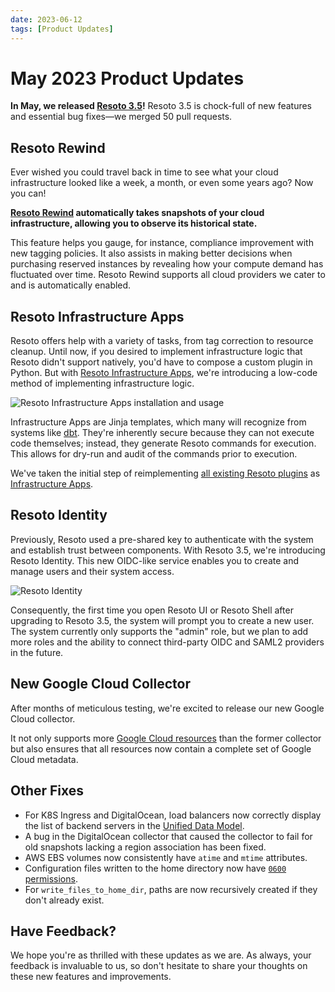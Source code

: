 ```yaml
---
date: 2023-06-12
tags: [Product Updates]
---
```


# May 2023 Product Updates

**In May, we released [Resoto 3.5](/releases/3.5.0)!** Resoto 3.5 is chock-full of new features and essential bug fixes—we merged 50 pull requests.

<!--truncate-->

## Resoto Rewind

Ever wished you could travel back in time to see what your cloud infrastructure looked like a week, a month, or even some years ago? Now you can!

**[Resoto Rewind](/rewind) automatically takes snapshots of your cloud infrastructure, allowing you to observe its historical state.**

This feature helps you gauge, for instance, compliance improvement with new tagging policies. It also assists in making better decisions when purchasing reserved instances by revealing how your compute demand has fluctuated over time. Resoto Rewind supports all cloud providers we cater to and is automatically enabled.

## Resoto Infrastructure Apps

Resoto offers help with a variety of tasks, from tag correction to resource cleanup. Until now, if you desired to implement infrastructure logic that Resoto didn't support natively, you'd have to compose a custom plugin in Python. But with [Resoto Infrastructure Apps](../../../resoto-infrastructure-apps/index.mdx), we're introducing a low-code method of implementing infrastructure logic.

![Resoto Infrastructure Apps installation and usage](./img/infrastructure-apps.gif)

Infrastructure Apps are Jinja templates, which many will recognize from systems like [dbt](https://getdbt.com). They're inherently secure because they can not execute code themselves; instead, they generate Resoto commands for execution. This allows for dry-run and audit of the commands prior to execution.

We've taken the initial step of reimplementing [all existing Resoto plugins](https://github.com/someengineering/resoto/tree/main/plugins) as [Infrastructure Apps](https://github.com/someengineering/resoto-apps).

## Resoto Identity

Previously, Resoto used a pre-shared key to authenticate with the system and establish trust between components. With Resoto 3.5, we're introducing Resoto Identity. This new OIDC-like service enables you to create and manage users and their system access.

![Resoto Identity](./img/identity.png)

Consequently, the first time you open Resoto UI or Resoto Shell after upgrading to Resoto 3.5, the system will prompt you to create a new user. The system currently only supports the "admin" role, but we plan to add more roles and the ability to connect third-party OIDC and SAML2 providers in the future.

## New Google Cloud Collector

After months of meticulous testing, we're excited to release our new Google Cloud collector.

It not only supports more [Google Cloud resources](/docs/reference/unified-data-model/google-cloud) than the former collector but also ensures that all resources now contain a complete set of Google Cloud metadata.

## Other Fixes

- For K8S Ingress and DigitalOcean, load balancers now correctly display the list of backend servers in the [Unified Data Model](/docs/reference/unified-data-model).
- A bug in the DigitalOcean collector that caused the collector to fail for old snapshots lacking a region association has been fixed.
- AWS EBS volumes now consistently have `atime` and `mtime` attributes.
- Configuration files written to the home directory now have [`0600` permissions](https://en.wikipedia.org/wiki/File-system_permissions#Numeric_notation).
- For `write_files_to_home_dir`, paths are now recursively created if they don't already exist.

## Have Feedback?

We hope you're as thrilled with these updates as we are. As always, your feedback is invaluable to us, so don't hesitate to share your thoughts on these new features and improvements.
